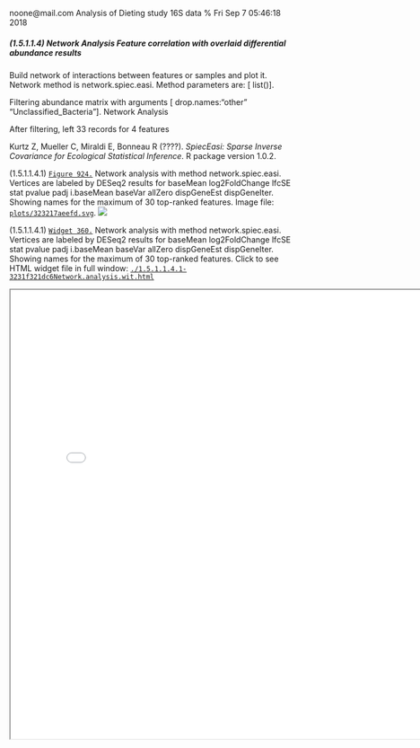 noone@mail.com
Analysis of Dieting study 16S data
% Fri Sep  7 05:46:18 2018



##### \(1.5.1.1.4\) Network Analysis Feature correlation with overlaid differential abundance results 



Build network of interactions between features or samples and plot it. 
                           Network method is network.spiec.easi. Method parameters are: [ list()].


Filtering abundance matrix with arguments [ drop.names:"other" "Unclassified_Bacteria"]. Network Analysis


After filtering, left 33 records for 4 features


Kurtz Z, Mueller C, Miraldi E, Bonneau R (????). _SpiecEasi: Sparse Inverse Covariance for Ecological Statistical Inference_. R package version
1.0.2.





\(1.5.1.1.4.1\) <a name="figure.924"></a>[`Figure 924.`](#figure.924) Network analysis with method network.spiec.easi. Vertices are labeled by DESeq2 results for                          baseMean log2FoldChange     lfcSE      stat       pvalue        padj  i.baseMean      baseVar allZero dispGeneEst dispGeneIter. Showing names for the maximum of 30 top-ranked features.  Image file: [`plots/323217aeefd.svg`](plots/323217aeefd.svg).
![](plots/323217aeefd.svg)




\(1.5.1.1.4.1\) <a name="widget.360"></a>[`Widget 360.`](#widget.360) Network analysis with method network.spiec.easi. Vertices are labeled by DESeq2 results for                          baseMean log2FoldChange     lfcSE      stat       pvalue        padj  i.baseMean      baseVar allZero dispGeneEst dispGeneIter. Showing names for the maximum of 30 top-ranked features. Click to see HTML widget file in full window: [`./1.5.1.1.4.1-3231f321dc6Network.analysis.wit.html`](./1.5.1.1.4.1-3231f321dc6Network.analysis.wit.html)



<iframe src="./1.5.1.1.4.1-3231f321dc6Network.analysis.wit.html" width="800" height="800"> </iframe>